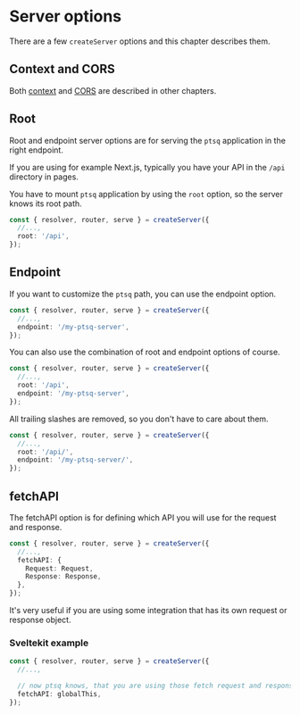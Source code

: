 # Server options

There are a few `createServer` options and this chapter describes them.

## Context and CORS

Both [context](/context) and [CORS](/cors) are described in other chapters.

## Root

Root and endpoint server options are for serving the `ptsq` application in the right endpoint.

If you are using for example Next.js, typically you have your API in the `/api` directory in pages.

You have to mount `ptsq` application by using the `root` option, so the server knows its root path.

```ts
const { resolver, router, serve } = createServer({
  //...,
  root: '/api',
});
```

## Endpoint

If you want to customize the `ptsq` path, you can use the endpoint option.

```ts
const { resolver, router, serve } = createServer({
  //...,
  endpoint: '/my-ptsq-server',
});
```

You can also use the combination of root and endpoint options of course.

```ts
const { resolver, router, serve } = createServer({
  //...,
  root: '/api',
  endpoint: '/my-ptsq-server',
});
```

All trailing slashes are removed, so you don't have to care about them.

```ts
const { resolver, router, serve } = createServer({
  //...,
  root: '/api/',
  endpoint: '/my-ptsq-server/',
});
```

## fetchAPI

The fetchAPI option is for defining which API you will use for the request and response.

```ts
const { resolver, router, serve } = createServer({
  //...,
  fetchAPI: {
    Request: Request,
    Response: Response,
  },
});
```

It's very useful if you are using some integration that has its own request or response object.

### Sveltekit example

```ts
const { resolver, router, serve } = createServer({
  //...,

  // now ptsq knows, that you are using those fetch request and response objects
  fetchAPI: globalThis,
});
```
